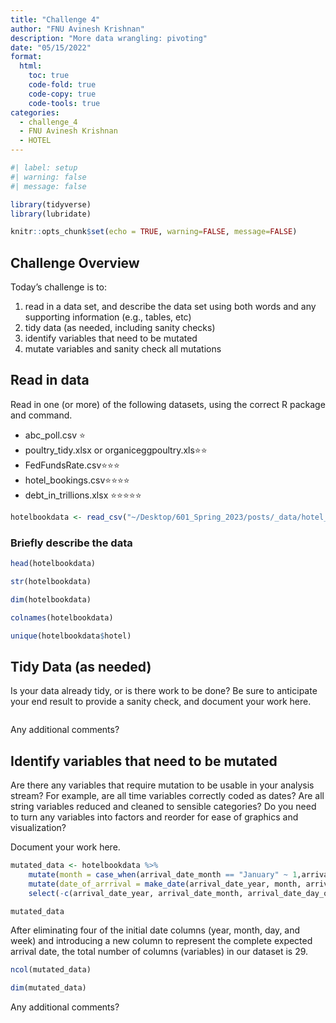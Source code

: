 ```yaml
---
title: "Challenge 4"
author: "FNU Avinesh Krishnan"
description: "More data wrangling: pivoting"
date: "05/15/2022"
format:
  html:
    toc: true
    code-fold: true
    code-copy: true
    code-tools: true
categories:
  - challenge_4
  - FNU Avinesh Krishnan
  - HOTEL
---
```


```r
#| label: setup
#| warning: false
#| message: false

library(tidyverse)
library(lubridate)

knitr::opts_chunk$set(echo = TRUE, warning=FALSE, message=FALSE)
```

## Challenge Overview

Today's challenge is to:

1)  read in a data set, and describe the data set using both words and any supporting information (e.g., tables, etc)
2)  tidy data (as needed, including sanity checks)
3)  identify variables that need to be mutated
4)  mutate variables and sanity check all mutations

## Read in data

Read in one (or more) of the following datasets, using the correct R package and command.

-   abc_poll.csv ⭐
-   poultry_tidy.xlsx or organiceggpoultry.xls⭐⭐
-   FedFundsRate.csv⭐⭐⭐
-   hotel_bookings.csv⭐⭐⭐⭐
-   debt_in_trillions.xlsx ⭐⭐⭐⭐⭐

```r
hotelbookdata <- read_csv("~/Desktop/601_Spring_2023/posts/_data/hotel_bookings.csv")
```

### Briefly describe the data

```r
head(hotelbookdata)
```

```r
str(hotelbookdata)
```

```r
dim(hotelbookdata)
```

```r
colnames(hotelbookdata)
```

```r
unique(hotelbookdata$hotel)
```






## Tidy Data (as needed)

Is your data already tidy, or is there work to be done? Be sure to anticipate your end result to provide a sanity check, and document your work here.

```r


```

Any additional comments?

## Identify variables that need to be mutated

Are there any variables that require mutation to be usable in your analysis stream? For example, are all time variables correctly coded as dates? Are all string variables reduced and cleaned to sensible categories? Do you need to turn any variables into factors and reorder for ease of graphics and visualization?

Document your work here.

```r

mutated_data <- hotelbookdata %>%
    mutate(month = case_when(arrival_date_month == "January" ~ 1,arrival_date_month == "February" ~ 2,arrival_date_month == "March" ~ 3,arrival_date_month == "April" ~ 4,arrival_date_month == "May" ~ 5,arrival_date_month == "June" ~ 6,arrival_date_month == "July" ~ 7,arrival_date_month == "August" ~ 8,arrival_date_month == "September" ~ 9,arrival_date_month == "October" ~ 10,arrival_date_month == "November" ~ 11,arrival_date_month == "December" ~ 12,)) %>%
    mutate(date_of_arrrival = make_date(arrival_date_year, month, arrival_date_day_of_month)) %>%
    select(-c(arrival_date_year, arrival_date_month, arrival_date_day_of_month, month, arrival_date_week_number))

mutated_data

```

After eliminating four of the initial date columns (year, month, day, and week) and introducing a new column to represent the complete expected arrival date, the total number of columns (variables) in our dataset is 29.

```r
ncol(mutated_data)
```

```r
dim(mutated_data)
```



Any additional comments?
